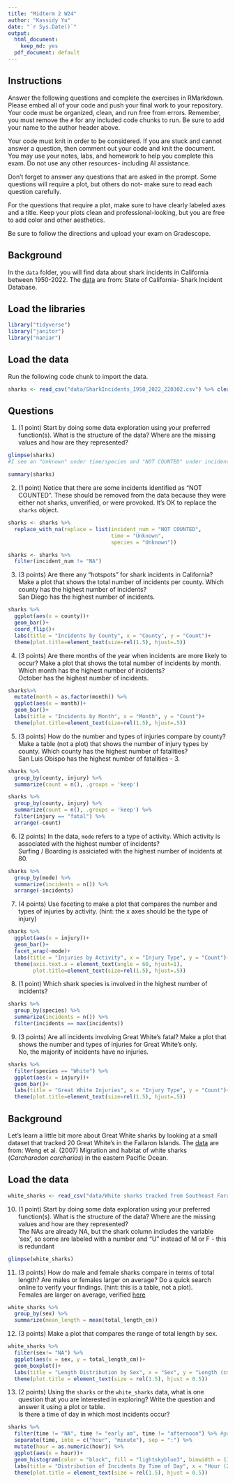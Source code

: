 ```yaml
---
title: "Midterm 2 W24"
author: "Kassidy Yu"
date: "`r Sys.Date()`"
output:
  html_document: 
    keep_md: yes
  pdf_document: default
---
```


## Instructions

Answer the following questions and complete the exercises in RMarkdown. Please embed all of your code and push your final work to your repository. Your code must be organized, clean, and run free from errors. Remember, you must remove the `#` for any included code chunks to run. Be sure to add your name to the author header above.

Your code must knit in order to be considered. If you are stuck and cannot answer a question, then comment out your code and knit the document. You may use your notes, labs, and homework to help you complete this exam. Do not use any other resources- including AI assistance.

Don't forget to answer any questions that are asked in the prompt. Some questions will require a plot, but others do not- make sure to read each question carefully.

For the questions that require a plot, make sure to have clearly labeled axes and a title. Keep your plots clean and professional-looking, but you are free to add color and other aesthetics.

Be sure to follow the directions and upload your exam on Gradescope.

## Background

In the `data` folder, you will find data about shark incidents in California between 1950-2022. The [data](https://catalog.data.gov/dataset/shark-incident-database-california-56167) are from: State of California- Shark Incident Database.

## Load the libraries

```r
library("tidyverse")
library("janitor")
library("naniar")
```

## Load the data

Run the following code chunk to import the data.

```r
sharks <- read_csv("data/SharkIncidents_1950_2022_220302.csv") %>% clean_names()
```

## Questions

1.  (1 point) Start by doing some data exploration using your preferred function(s). What is the structure of the data? Where are the missing values and how are they represented?\

```r
glimpse(sharks)
#I see an "Unknown" under time/species and "NOT COUNTED" under incident_num
```

```r
summary(sharks)
```

2.  (1 point) Notice that there are some incidents identified as "NOT COUNTED". These should be removed from the data because they were either not sharks, unverified, or were provoked. It's OK to replace the `sharks` object.

```r
sharks <- sharks %>%
  replace_with_na(replace = list(incident_num = "NOT COUNTED",
                                 time = "Unknown",
                                 species = "Unknown"))
```

```r
sharks <- sharks %>%
  filter(incident_num != "NA")
```


3.  (3 points) Are there any "hotspots" for shark incidents in California? Make a plot that shows the total number of incidents per county. Which county has the highest number of incidents?\
San Diego has the highest number of incidents.

```r
sharks %>%
  ggplot(aes(x = county))+
  geom_bar()+
  coord_flip()+
  labs(title = "Incidents by County", x = "County", y = "Count")+
  theme(plot.title=element_text(size=rel(1.5), hjust=.5))
```

4.  (3 points) Are there months of the year when incidents are more likely to occur? Make a plot that shows the total number of incidents by month. Which month has the highest number of incidents?\
October has the highest number of incidents.

```r
sharks%>%
  mutate(month = as.factor(month)) %>%
  ggplot(aes(x = month))+
  geom_bar()+
  labs(title = "Incidents by Month", x = "Month", y = "Count")+
  theme(plot.title=element_text(size=rel(1.5), hjust=.5))
```

5.  (3 points) How do the number and types of injuries compare by county? Make a table (not a plot) that shows the number of injury types by county. Which county has the highest number of fatalities?\
San Luis Obispo has the highest number of fatalities - 3.

```r
sharks %>%
  group_by(county, injury) %>%
  summarize(count = n(), .groups = 'keep')
```

```r
sharks %>%
  group_by(county, injury) %>%
  summarize(count = n(), .groups = 'keep') %>%
  filter(injury == "fatal") %>%
  arrange(-count)
```

6.  (2 points) In the data, `mode` refers to a type of activity. Which activity is associated with the highest number of incidents?\
Surfing / Boarding is assiciated with the highest number of incidents at 80.

```r
sharks %>%
  group_by(mode) %>%
  summarize(incidents = n()) %>%
  arrange(-incidents)
```

7.  (4 points) Use faceting to make a plot that compares the number and types of injuries by activity. (hint: the x axes should be the type of injury)

```r
sharks %>%
  ggplot(aes(x = injury))+
  geom_bar()+
  facet_wrap(~mode)+
  labs(title = "Injuries by Activity", x = "Injury Type", y = "Count")+
  theme(axis.text.x = element_text(angle = 60, hjust=1),
        plot.title=element_text(size=rel(1.5), hjust=.5))
```

8.  (1 point) Which shark species is involved in the highest number of incidents?\

```r
sharks %>%
  group_by(species) %>%
  summarize(incidents = n()) %>%
  filter(incidents == max(incidents))
```

9.  (3 points) Are all incidents involving Great White's fatal? Make a plot that shows the number and types of injuries for Great White's only.\
No, the majority of incidents have no injuries.
```r
sharks %>%
  filter(species == "White") %>%
  ggplot(aes(x = injury))+
  geom_bar()+
  labs(title = "Great White Injuries", x = "Injury Type", y = "Count")+
  theme(plot.title=element_text(size=rel(1.5), hjust=.5))
```

## Background

Let's learn a little bit more about Great White sharks by looking at a small dataset that tracked 20 Great White's in the Fallaron Islands. The [data](https://link.springer.com/article/10.1007/s00227-007-0739-4) are from: Weng et al. (2007) Migration and habitat of white sharks (*Carcharodon carcharias*) in the eastern Pacific Ocean.

## Load the data

```r
white_sharks <- read_csv("data/White sharks tracked from Southeast Farallon Island, CA, USA, 1999 2004.csv", na = c("?", "n/a")) %>% clean_names()
```

10. (1 point) Start by doing some data exploration using your preferred function(s). What is the structure of the data? Where are the missing values and how are they represented?\
The NAs are already NA, but the shark column includes the variable 'sex', so some are labeled with a number and "U" instead of M or F - this is redundant

```r
glimpse(white_sharks)
```

11. (3 points) How do male and female sharks compare in terms of total length? Are males or females larger on average? Do a quick search online to verify your findings. (hint: this is a table, not a plot).\
    Females are larger on average, verified [here](https://ocean.si.edu/ocean-life/sharks-rays/how-big-are-great-white-sharks#:~:text=The%20average%20female%20is%2015,our%20great%20white%20shark%20overview.)

```r
white_sharks %>%
  group_by(sex) %>%
  summarize(mean_length = mean(total_length_cm))
```

12. (3 points) Make a plot that compares the range of total length by sex.
```r
white_sharks %>%
  filter(sex!= "NA") %>%
  ggplot(aes(x = sex, y = total_length_cm))+
  geom_boxplot()+
  labs(title = "Length Distribution by Sex", x = "Sex", y = "Length (cm)")+
  theme(plot.title = element_text(size = rel(1.5), hjust = 0.5))
```


13. (2 points) Using the `sharks` or the `white_sharks` data, what is one question that you are interested in exploring? Write the question and answer it using a plot or table.\
Is there a time of day in which most incidents occur?

```r
sharks %>%
  filter(time != "NA", time != "early am", time != "afternoon") %>% #get rid of poorly represented/unknown times
  separate(time, into = c("hour", "minute"), sep = ":") %>%
  mutate(hour = as.numeric(hour)) %>%
  ggplot(aes(x = hour))+
  geom_histogram(color = "black", fill = "lightskyblue3", binwidth = 1)+
  labs(title = "Distribution of Incidents By Time of Day", x = "Hour (24 hour time)", y = "Number of Incidents")+
  theme(plot.title = element_text(size = rel(1.5), hjust = 0.5))

```


